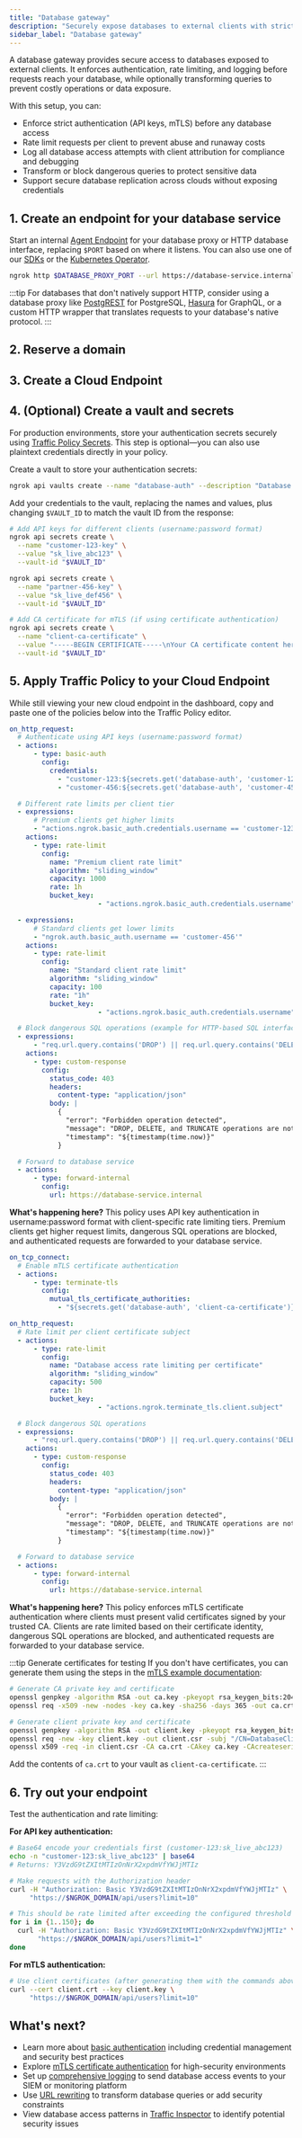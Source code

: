 ```yaml
---
title: "Database gateway"
description: "Securely expose databases to external clients with strict authentication, rate limiting, and query transformation to prevent runaway costs and data leaks."
sidebar_label: "Database gateway"
---
```



A database gateway provides secure access to databases exposed to external clients. It enforces authentication, rate limiting, and logging before requests reach your database, while optionally transforming queries to prevent costly operations or data exposure.

With this setup, you can:

- Enforce strict authentication (API keys, mTLS) before any database access
- Rate limit requests per client to prevent abuse and runaway costs
- Log all database access attempts with client attribution for compliance and debugging
- Transform or block dangerous queries to protect sensitive data
- Support secure database replication across clouds without exposing credentials

## 1. Create an endpoint for your database service

Start an internal [Agent Endpoint](/docs/universal-gateway/agent-endpoints/) for your database proxy or HTTP database interface, replacing `$PORT` based on where it listens.
You can also use one of our [SDKs](/docs/agent-sdks) or the [Kubernetes Operator](/docs/k8s).

```bash
ngrok http $DATABASE_PROXY_PORT --url https://database-service.internal
```

:::tip
For databases that don't natively support HTTP, consider using a database proxy like [PostgREST](https://postgrest.org/) for PostgreSQL, [Hasura](https://hasura.io/) for GraphQL, or a custom HTTP wrapper that translates requests to your database's native protocol.
:::

## 2. Reserve a domain

<ReserveDomain />

## 3. Create a Cloud Endpoint

<CloudEndpoint />

## 4. (Optional) Create a vault and secrets

For production environments, store your authentication secrets securely using [Traffic Policy Secrets](/docs/traffic-policy/secrets). This step is optional—you can also use plaintext credentials directly in your policy.

Create a vault to store your authentication secrets:

```bash
ngrok api vaults create --name "database-auth" --description "Database gateway authentication secrets"
```

Add your credentials to the vault, replacing the names and values, plus changing `$VAULT_ID` to match the vault ID from the response:

```bash
# Add API keys for different clients (username:password format)
ngrok api secrets create \
  --name "customer-123-key" \
  --value "sk_live_abc123" \
  --vault-id "$VAULT_ID"

ngrok api secrets create \
  --name "partner-456-key" \
  --value "sk_live_def456" \
  --vault-id "$VAULT_ID"

# Add CA certificate for mTLS (if using certificate authentication)
ngrok api secrets create \
  --name "client-ca-certificate" \
  --value "-----BEGIN CERTIFICATE-----\nYour CA certificate content here\n-----END CERTIFICATE-----" \
  --vault-id "$VAULT_ID"
```

## 5. Apply Traffic Policy to your Cloud Endpoint

While still viewing your new cloud endpoint in the dashboard, copy and paste one of the policies below into the Traffic Policy editor.

<Tabs>
<TabItem value="api-key" label="API key authentication" default>

```yaml
on_http_request:
  # Authenticate using API keys (username:password format)
  - actions:
      - type: basic-auth
        config:
          credentials:
            - "customer-123:${secrets.get('database-auth', 'customer-123-key')}"
            - "customer-456:${secrets.get('database-auth', 'customer-456-key')}"

  # Different rate limits per client tier
  - expressions:
      # Premium clients get higher limits
      - "actions.ngrok.basic_auth.credentials.username == 'customer-123'"
    actions:
      - type: rate-limit
        config:
          name: "Premium client rate limit"
          algorithm: "sliding_window"
          capacity: 1000
          rate: 1h
          bucket_key:
					  - "actions.ngrok.basic_auth.credentials.username"

  - expressions:
      # Standard clients get lower limits
      - "ngrok.auth.basic_auth.username == 'customer-456'"
    actions:
      - type: rate-limit
        config:
          name: "Standard client rate limit"
          algorithm: "sliding_window"
          capacity: 100
          rate: "1h"
          bucket_key:
					  - "actions.ngrok.basic_auth.credentials.username"

  # Block dangerous SQL operations (example for HTTP-based SQL interfaces)
  - expressions:
      - "req.url.query.contains('DROP') || req.url.query.contains('DELETE') || req.url.query.contains('TRUNCATE')"
    actions:
      - type: custom-response
        config:
          status_code: 403
          headers:
            content-type: "application/json"
          body: |
            {
              "error": "Forbidden operation detected",
              "message": "DROP, DELETE, and TRUNCATE operations are not allowed through this gateway",
              "timestamp": "${timestamp(time.now)}"
            }

  # Forward to database service
  - actions:
      - type: forward-internal
        config:
          url: https://database-service.internal
```

**What's happening here?** This policy uses API key authentication in username:password format with client-specific rate limiting tiers. Premium clients get higher request limits, dangerous SQL operations are blocked, and authenticated requests are forwarded to your database service.

</TabItem>
<TabItem value="mtls" label="mTLS certificate authentication">

```yaml
on_tcp_connect:
  # Enable mTLS certificate authentication
  - actions:
      - type: terminate-tls
        config:
          mutual_tls_certificate_authorities:
            - "${secrets.get('database-auth', 'client-ca-certificate')}"

on_http_request:
  # Rate limit per client certificate subject
  - actions:
      - type: rate-limit
        config:
          name: "Database access rate limiting per certificate"
          algorithm: "sliding_window"
          capacity: 500
          rate: 1h
          bucket_key:
					  - "actions.ngrok.terminate_tls.client.subject"

  # Block dangerous SQL operations
  - expressions:
      - "req.url.query.contains('DROP') || req.url.query.contains('DELETE') || req.url.query.contains('TRUNCATE')"
    actions:
      - type: custom-response
        config:
          status_code: 403
          headers:
            content-type: "application/json"
          body: |
            {
              "error": "Forbidden operation detected",
              "message": "DROP, DELETE, and TRUNCATE operations are not allowed through this gateway",
              "timestamp": "${timestamp(time.now)}"
            }

  # Forward to database service
  - actions:
      - type: forward-internal
        config:
          url: https://database-service.internal
```

**What's happening here?** This policy enforces mTLS certificate authentication where clients must present valid certificates signed by your trusted CA. Clients are rate limited based on their certificate identity, dangerous SQL operations are blocked, and authenticated requests are forwarded to your database service.

:::tip Generate certificates for testing
If you don't have certificates, you can generate them using the steps in the [mTLS example documentation](/docs/traffic-policy/actions/terminate-tls/#enabling-mutual-tls):

```bash
# Generate CA private key and certificate
openssl genpkey -algorithm RSA -out ca.key -pkeyopt rsa_keygen_bits:2048
openssl req -x509 -new -nodes -key ca.key -sha256 -days 365 -out ca.crt -subj "/CN=DatabaseCA"

# Generate client private key and certificate
openssl genpkey -algorithm RSA -out client.key -pkeyopt rsa_keygen_bits:2048
openssl req -new -key client.key -out client.csr -subj "/CN=DatabaseClient"
openssl x509 -req -in client.csr -CA ca.crt -CAkey ca.key -CAcreateserial -out client.crt -days 365 -sha256
```

Add the contents of `ca.crt` to your vault as `client-ca-certificate`.
:::

</TabItem>
</Tabs>

## 6. Try out your endpoint

<TryOut />

Test the authentication and rate limiting:

**For API key authentication:**
```bash
# Base64 encode your credentials first (customer-123:sk_live_abc123)
echo -n "customer-123:sk_live_abc123" | base64
# Returns: Y3VzdG9tZXItMTIzOnNrX2xpdmVfYWJjMTIz

# Make requests with the Authorization header
curl -H "Authorization: Basic Y3VzdG9tZXItMTIzOnNrX2xpdmVfYWJjMTIz" \
     "https://$NGROK_DOMAIN/api/users?limit=10"

# This should be rate limited after exceeding the configured threshold
for i in {1..150}; do
  curl -H "Authorization: Basic Y3VzdG9tZXItMTIzOnNrX2xpdmVfYWJjMTIz" \
       "https://$NGROK_DOMAIN/api/users?limit=1"
done
```

**For mTLS authentication:**
```bash
# Use client certificates (after generating them with the commands above)
curl --cert client.crt --key client.key \
     "https://$NGROK_DOMAIN/api/users?limit=10"
```

## What's next?

- Learn more about [basic authentication](/docs/traffic-policy/actions/basic-auth) including credential management and security best practices
- Explore [mTLS certificate authentication](/docs/traffic-policy/actions/terminate-tls) for high-security environments
- Set up [comprehensive logging](/docs/traffic-policy/actions/log) to send database access events to your SIEM or monitoring platform
- Use [URL rewriting](/docs/traffic-policy/actions/url-rewrite) to transform database queries or add security constraints
- View database access patterns in [Traffic Inspector](https://dashboard.ngrok.com/traffic-inspector) to identify potential security issues

<Back />
